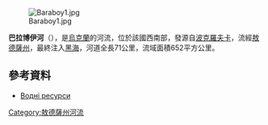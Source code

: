 [[Image:Baraboy1.jpg|right]]

'''巴拉博伊河'''（{{lang-uk|Барабой}}），是[[烏克蘭|烏克蘭]]的河流，位於該國西南部，發源自[[波克羅夫卡_(拉茲傑利納亞區)|波克羅夫卡]]，流經[[敖德薩州|敖德薩州]]，最終注入[[黑海|黑海]]，河道全長71公里，流域面積652平方公里。

==參考資料==
* [https://web.archive.org/web/20120424225530/http://www.ouvg.com.ua/water_resources.html Водні ресурси]

{{DEFAULTSORT:Барабой}}
[[Category:敖德薩州河流|Category:敖德薩州河流]]


{{Ukraine-river-stub}}